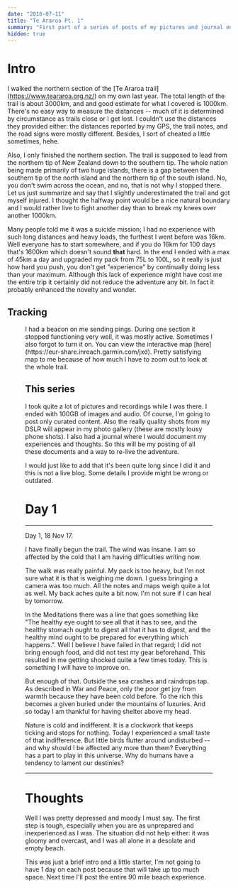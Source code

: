 ```yaml
---
date: "2018-07-11"
title: "Te Araroa Pt. 1"
summary: "First part of a series of posts of my pictures and journal entries while walking 1000km down New Zealand."
hidden: true
---
```


# Intro

I walked the northern section of the [Te Araroa trail] (https://www.teararoa.org.nz/) on my own last year.
The total length of the trail is about 3000km, and and good estimate for what I covered is 1000km.
There's no easy way to measure the distances -- much of it is determined by circumstance as trails close or I get lost.
I couldn't use the distances they provided either: the distances reported by my GPS, the trail notes, and the road signs were mostly different.
Besides, I sort of cheated a little sometimes, hehe.

Also, I only finished the northern section. The trail is supposed to lead from the northern tip of New Zealand down to the southern tip.
The whole nation being made primarily of two huge islands, there is a gap between the southern tip of the north island and the northern tip of the south island.
No, you don't swim across the ocean, and no, that is not why I stopped there.
Let us just summarize and say that I slightly underestimated the trail and got myself injured.
I thought the halfway point would be a nice natural boundary and I would rather live to fight another day than to break my knees over another 1000km.

Many people told me it was a suicide mission; I had no experience with such long distances and heavy loads, the furthest I went before was 16km.
Well everyone has to start somewhere, and if you do 16km for 100 days that's 1600km which doesn't sound **that** hard.
In the end I ended with a max of 45km a day and upgraded my pack from 75L to 100L, so it really is just how hard you push, you don't get "experience" by continually doing less than your maximum.
Although this lack of experience might have cost me the entire trip it certainly did not reduce the adventure any bit.
In fact it probably enhanced the novelty and wonder.

## Tracking

<Figure src="/img/outdoors/araroa/1/Capture.JPG" caption="Here's an image of the map if you can't view the site." />
I had a beacon on me sending pings. During one section it stopped functioning very well, it was mostly active.
Sometimes I also forgot to turn it on.
You can view the interactive map [here](https://eur-share.inreach.garmin.com/jxd).
Pretty satisfying map to me because of how much I have to zoom out to look at the whole trail.

## This series

I took quite a lot of pictures and recordings while I was there.
I ended with 100GB of images and audio.
Of course, I'm going to post only curated content.
Also the really quality shots from my DSLR will appear in my photo gallery (these are mostly lousy phone shots).
I also had a journal where I would document my experiences and thoughts.
So this will be my posting of all these documents and a way to re-live the adventure.

I would just like to add that it's been quite long since I did it and this is not a live blog.
Some details I provide might be wrong or outdated.

# Day 1

<Gallery dir="/img/outdoors/araroa/1811"/>

<hr />

Day 1, 18 Nov 17.

I have finally begun the trail. The wind was insane.
I am so affected by the cold that I am having difficulties writing now.

The walk was really painful. My pack is too heavy, but I'm not sure what it is that is weighing me down.
I guess bringing a camera was too much. All the notes and maps weigh quite a lot as well.
My back aches quite a bit now. I'm not sure if I can heal by tomorrow.

In the Meditations there was a line that goes something like "The healthy eye ought to see all that it has to see, and the healthy stomach ought to digest all that it has to digest, and the healthy mind ought to be prepared for everything which happens.". Well I believe I have failed in that regard; I did not bring enough food, and did not test my gear beforehand. This resulted in me getting shocked quite a few times today. This is something I will have to improve on.

But enough of that. Outside the sea crashes and raindrops tap. As described in War and Peace, only the poor get joy from warmth because they have been cold before. To the rich this becomes a given buried under the mountains of luxuries. And so today I am thankful for having shelter above my head.

Nature is cold and indifferent. It is a clockwork that keeps ticking and stops for nothing. Today I experienced a small taste of that indifference. But little birds flutter around undisturbed -- and why should I be affected any more than them? Everything has a part to play in this universe. Why do humans have a tendency to lament our destinies?

<hr/>

# Thoughts

Well I was pretty depressed and moody I must say.
The first step is tough, especially when you are as unprepared and inexperienced as I was.
The situation did not help either: it was gloomy and overcast, and I was all alone in a desolate and empty beach.

This was just a brief intro and a little starter, I'm not going to have 1 day on each post because that will take up too much space.
Next time I'll post the entire 90 mile beach experience.
